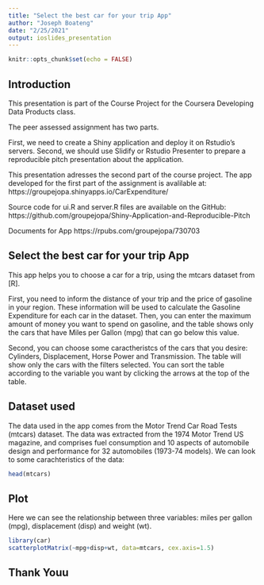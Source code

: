 ---
title: "Select the best car for your trip App"
author: "Joseph Boateng"
date: "2/25/2021"
output: ioslides_presentation
---

```{r setup, include=FALSE}
knitr::opts_chunk$set(echo = FALSE)
```

## Introduction

This presentation is part of the Course Project for the Coursera Developing Data Products class.

The peer assessed assignment has two parts.

First, we need to create a Shiny application and deploy it on Rstudio's servers.
Second, we should use Slidify or Rstudio Presenter to prepare a reproducible pitch presentation about the application.

This presentation adresses the second part of the course project.
The app developed for the first part of the assignment is avalilable at:
https://groupejopa.shinyapps.io/CarExpenditure/

Source code for ui.R and server.R files are available on the GitHub:
https://github.com/groupejopa/Shiny-Application-and-Reproducible-Pitch

Documents for App
https://rpubs.com/groupejopa/730703


## Select the best car for your trip App

This app helps you to choose a car for a trip, using the mtcars dataset from [R].

First, you need to inform the distance of your trip and the price of gasoline in your region. These information will be used to calculate the Gasoline Expenditure for each car in the dataset. Then, you can enter the maximum amount of money you want to spend on gasoline, and the table shows only the cars that have Miles per Gallon (mpg) that can go below this value.

Second, you can choose some caractheristcs of the cars that you desire: Cylinders, Displacement, Horse Power and Transmission. The table will show only the cars with the filters selected. You can sort the table according to the variable you want by clicking the arrows at the top of the table.


## Dataset used

The data used in the app comes from the Motor Trend Car Road Tests (mtcars) dataset. The data was extracted from the 1974 Motor Trend US magazine, and comprises fuel consumption and 10 aspects of automobile design and performance for 32 automobiles (1973-74 models). We can look to some carachteristics of the data:

```{r, warning=FALSE, message=FALSE, fig.align='center'}
head(mtcars)
```

## Plot

Here we can see the relationship between three variables: miles per gallon (mpg), displacement (disp) and weight (wt).


```{r, warning=FALSE, message=FALSE, fig.align='center'}
library(car)
scatterplotMatrix(~mpg+disp+wt, data=mtcars, cex.axis=1.5)
```

## Thank Youu
